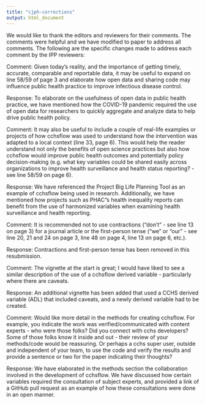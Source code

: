```yaml
---
title: "cjph-corrections"
output: html_document
---
```


We would like to thank the editors and reviewers for their comments. The comments were helpful and we have modified to paper to address all comments. The following are the specific changes made to address each comment by the IPP reviewers:

Comment: Given today's reality, and the importance of getting timely, accurate, comparable and reportable data, it may be useful to expand on line 58/59 of page 3 and elaborate how open data and sharing code may influence public health practice to improve infectious disease control.

Response: To elaborate on the usefulness of open data in public health practice, we have mentioned how the COVID-19 pandemic required the use of open data for researchers to quickly aggregate and analyze data to help drive public health policy.

Comment: It may also be useful to include a couple of real-life examples or projects of how cchsflow was used to understand how the intervention was adapted to a local context (line 33, page 6). This would help the reader understand not only the benefits of open science practices but also how cchsflow would improve public health outcomes and potentially policy decision-making (e.g. what key variables could be shared easily across organizations to improve health surveillance and health status reporting? - see line 58/59 on page 6).

Response: We have referenced the Project Big Life Planning Tool as an example of cchsflow being used in research. Additionally, we have mentioned how projects such as PHAC"s health inequality reports can benefit from the use of harmonized variables when examining health surveillance and health reporting.

Comment: It is recommended not to use contractions ("don't" - see line 13 on page 3) for a journal article or the first-person tense ("we" or "our" - see line 20, 21 and 24 on page 3, line 48 on page 4, line 13 on page 6, etc.).

Response: Contractions and first-person tense has been removed in this resubmission.

Comment: The vignette at the start is great; I would have liked to see a similar description of the use of a cchsflow derived variable - particularly where there are caveats.

Response: An additional vignette has been added that used a CCHS derived variable (ADL) that included caveats, and a newly derived variable had to be created.

Comment: Would like more detail in the methods for creating cchsflow. For example, you indicate the work was verified/communicated with content experts - who were those folks? Did you connect with cchs developers? Some of those folks know it inside and out - their review of your methods/code would be reassuring. Or perhaps a cchs super user, outside and independent of your team, to use the code and verify the results and provide a sentence or two for the paper indicating their thoughts?

Response: We have elaborated in the methods section the collaboration involved in the development of cchsflow. We have discussed how certain variables required the consultation of subject experts, and provided a link of a GitHub pull request as an example of how these consultations were done in an open manner. 
